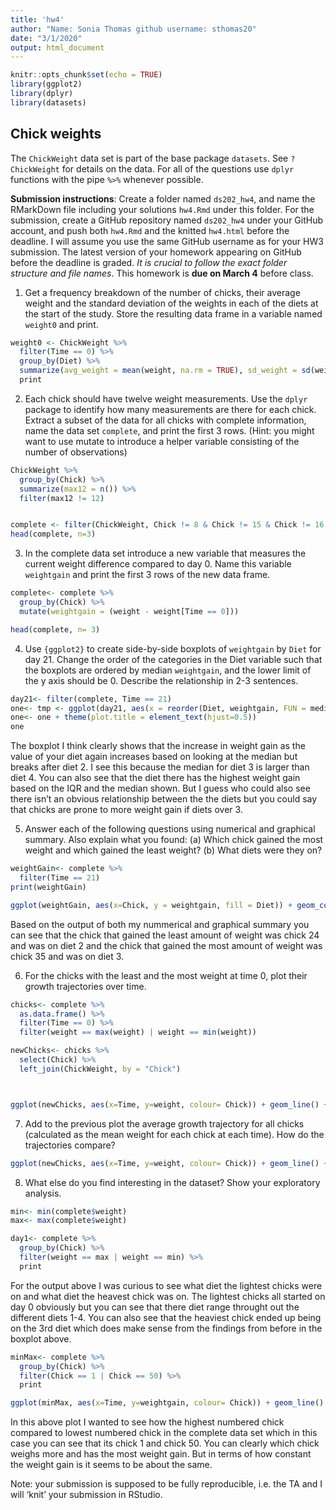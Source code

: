 ```yaml
---
title: 'hw4'
author: "Name: Sonia Thomas github username: sthomas20"
date: "3/1/2020"
output: html_document
---
```


```r
knitr::opts_chunk$set(echo = TRUE)
library(ggplot2)
library(dplyr)
library(datasets)
```

## Chick weights
The `ChickWeight` data set is part of the base package `datasets`. See `?ChickWeight` for details on the data.
For all of the questions use `dplyr` functions with the pipe `%>%` whenever possible.

**Submission instructions**: Create a folder named `ds202_hw4`, and name the RMarkDown file including your solutions `hw4.Rmd` under this folder. For the submission, create a GitHub repository named `ds202_hw4` under your GitHub account, and push both `hw4.Rmd` and the knitted `hw4.html` before the deadline. I will assume you use the same GitHub username as for your HW3 submission. The latest version of your homework appearing on GitHub before the deadline is graded. *It is crucial to follow the exact folder structure and file names*. This homework is **due on March 4** before class.

1. Get a frequency breakdown of the number of chicks, their average weight and the standard deviation of the weights in each of the diets at the start of the study. Store the resulting data frame in a variable named `weight0` and print.<br>
<!-- 5 pts of extra credit: construct a ggplot that shows average weights by diet with an interval (shown as a line) of +- the standard deviation around the averages. -->

```r
weight0 <- ChickWeight %>%
  filter(Time == 0) %>%
  group_by(Diet) %>%
  summarize(avg_weight = mean(weight, na.rm = TRUE), sd_weight = sd(weight, na.rm = TRUE)) %>%
  print
```


2. Each chick should have twelve weight measurements. Use the `dplyr` package to identify how many measurements are there for each chick. Extract a subset of the data for all chicks with complete information, name the data set `complete`, and print the first 3 rows. (Hint: you might want to use mutate to introduce a helper variable consisting of the number of observations)
```r
ChickWeight %>%
  group_by(Chick) %>%
  summarize(max12 = n()) %>%
  filter(max12 != 12) 


complete <- filter(ChickWeight, Chick != 8 & Chick != 15 & Chick != 16 & Chick != 18 & Chick != 44)
head(complete, n=3)
```


3. In the complete data set introduce a new variable that measures the current weight difference compared to day 0. Name this variable  `weightgain` and print the first 3 rows of the new data frame.
```r
complete<- complete %>%
  group_by(Chick) %>%
  mutate(weightgain = (weight - weight[Time == 0]))

head(complete, n= 3)
```

4. Use `{ggplot2}` to create side-by-side boxplots of `weightgain` by `Diet` for day 21. Change the order of the categories in the Diet variable such that the boxplots are ordered by median `weightgain`, and the lower limit of the y axis should be 0. Describe the relationship in 2-3 sentences. 

```r
day21<- filter(complete, Time == 21)
one<- tmp <- ggplot(day21, aes(x = reorder(Diet, weightgain, FUN = median), y = weightgain)) + geom_boxplot() + expand_limits(y=0) + xlab("Diet") + ylab("Weight Gain") + ggtitle("Amount of weight gained over time")
one<- one + theme(plot.title = element_text(hjust=0.5))
one
```

  The boxplot I think clearly shows that the increase in weight gain as the value of your diet again increases based on looking at the median but breaks after diet 2. I see this because the median for diet 3 is larger than diet 4. You can also see that the diet there has the highest weight gain based on the IQR and the median shown. But I guess who could also see there isn't an obvious relationship between the the diets but you could say that  chicks are prone to more weight gain if diets over 3. 

5. Answer each of the following questions using numerical and graphical summary. Also explain what you found: (a) Which chick gained the most weight and which gained the least weight? (b) What diets were they on?
```r
weightGain<- complete %>% 
  filter(Time == 21)
print(weightGain)

ggplot(weightGain, aes(x=Chick, y = weightgain, fill = Diet)) + geom_col() + xlab("Time") + ylab("Weight Gain") + ggtitle("Least/Most weight gained Chick")

```

  Based on the output of both my nummerical and graphical summary you can see that the chick that gained the least amount of weight was chick 24 and was on diet 2 and the chick that gained the most amount of weight was chick 35 and was on diet 3.


6. For the chicks with the least and the most weight at time 0, plot their growth trajectories over time. </br>

```r
chicks<- complete %>%
  as.data.frame() %>%
  filter(Time == 0) %>%
  filter(weight == max(weight) | weight == min(weight)) 

newChicks<- chicks %>% 
  select(Chick) %>%
  left_join(ChickWeight, by = "Chick")



ggplot(newChicks, aes(x=Time, y=weight, colour= Chick)) + geom_line() + geom_point() + ggtitle("Growth Trajectory at Time 0") + xlab("Time") + ylab("Weight")

```


7. Add to the previous plot the average growth trajectory for all chicks (calculated as the mean weight for each chick at each time). How do the trajectories compare?
```r
ggplot(newChicks, aes(x=Time, y=weight, colour= Chick)) + geom_line() + geom_point() + ggtitle("Average Growth Trajectory") + xlab("Time") + ylab("Weight") + geom_smooth(method="lm") + geom_smooth(data=complete, aes(x = Time, y = weight, colour="Trend Line"), method="lm")

```

8. What else do you find interesting in the dataset? Show your exploratory analysis.

```r
min<- min(complete$weight)
max<- max(complete$weight)

day1<- complete %>%
  group_by(Chick) %>%
  filter(weight == max | weight == min) %>%
  print
```

  For the output above I was curious to see what diet the lightest chicks were on and what diet the heavest chick was on. The lightest chicks all started on day 0 obviously but you can see that there diet range throught out the different diets 1-4. You can also see that the heaviest chick ended up being on the 3rd diet which does make sense from the findings from before in the boxplot above. 

```r
minMax<- complete %>%
  group_by(Chick) %>%
  filter(Chick == 1 | Chick == 50) %>%
  print

ggplot(minMax, aes(x=Time, y=weightgain, colour= Chick)) + geom_line() + geom_point() + ggtitle("Chick #1 vs Chick #50") + xlab("Time") + ylab("Weight")

```

  In this above plot I wanted to see how the highest numbered chick compared to lowest numbered chick in the complete data set which in this case you can see that its chick 1 and chick 50. You can clearly which chick weighs more and has the most weight gain. But in terms of how constant the weight gain is it seems to be about the same. 

Note: your submission is supposed to be fully reproducible, i.e. the TA and I will 'knit' your submission in RStudio. 
